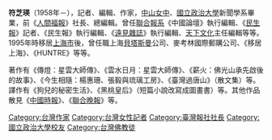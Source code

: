 {{multiple issues|
{{blpdispute|time=2013-05-20T00:44:39+00:00}}
{{blpunsourced|time=2013-05-20T00:44:39+00:00}}
{{unreferenced|time=2013-05-20T00:44:39+00:00}}
}}
'''符芝瑛'''（1958年－），記者、編輯、作家，[[中山女中|中山女中]]、[[國立政治大學|國立政治大學]]新聞學系畢業，前《[[人間福報|人間福報]]》社長、總編輯。曾任[[聯合報系|聯合報系]]《中國論壇》執行編輯、《[[民生報|民生報]]》記者、《民生報》執行編輯、《[[遠見雜誌|遠見雜誌]]》執行編輯、[[天下文化|天下文化]]主任編輯等等。1995年時移居[[上海市|上海市]]後，曾任職上海[[貝塔斯曼|貝塔斯曼]]公司、麥考林國際郵購公司、《移居上海》、《HUNTRE》等等。

著作有《傳燈：星雲大師傳》、《雲水日月：星雲大師傳》、《薪火：佛光山承先啟後的故事》、《今生相隨：楊惠珊、張毅與琉璃工房》、《臺灣過唐山》（散文集）等。譯作有《狗兒的秘密生活》、《黑桃皇后》（短篇小說改寫成圖畫書）等。其他作品散見《[[中國時報|中國時報]]》、《[[聯合晚報|聯合晚報]]》等。

[[Category:台灣作家|Category:台灣作家]]
[[Category:台灣女性記者|Category:台灣女性記者]]
[[Category:臺灣報社社長|Category:臺灣報社社長]]
[[Category:國立政治大學校友|Category:國立政治大學校友]]
[[Category:台灣佛教徒|Category:台灣佛教徒]]